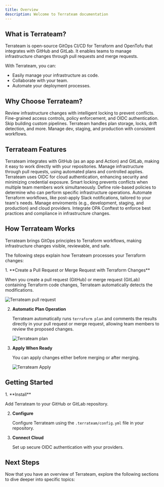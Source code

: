 ```yaml
---
title: Overview
description: Welcome to Terrateam documentation
---
```



## What is Terrateam?

Terrateam is open-source GitOps CI/CD for Terraform and OpenTofu that integrates with GitHub and GitLab. It enables teams to manage infrastructure changes through pull requests and merge requests.

With Terrateam, you can:
  - Easily manage your infrastructure as code.
  - Collaborate with your team.
  - Automate your deployment processes.

## Why Choose Terrateam?

<CardGrid>
  <Card title="Team Collaboration" icon="approve-check">
    Review infrastructure changes with intelligent locking to prevent conflicts.
  </Card>

  <Card title="Enhanced Security" icon="seti:lock">
    Fine-grained access controls, policy enforcement, and OIDC authentication.
  </Card>

  <Card title="Ready-to-Use"  icon="laptop">
    Skip building custom pipelines. Terrateam handles plan storage, locks, drift detection, and more.
  </Card>

  <Card title="Multi-Environment" icon="star">
    Manage dev, staging, and production with consistent workflows.
  </Card>
</CardGrid>

## Terrateam Features

<CardGrid>
	<Card title="GitOps Native" icon="github">
		Terrateam integrates with GitHub (as an app and Action) and GitLab, making it easy to work directly with your repositories.
    <LinkCard title="Installation" href="/quickstart/"  />
	</Card>
	<Card title="GitOps Workflow" icon="rocket">
      Manage infrastructure through pull requests, using automated plans and controlled applies.
        <LinkCard title="Workflows" href="/quickstart/cloud/first-plan-apply" />
	</Card>
	<Card title="Enterprise Security" icon="sun">
		Terrateam uses OIDC for cloud authentication, enhancing security and minimizing credential exposure.
        <LinkCard title="Security" href="/enterprise/security/best-practices" />
	</Card>
	<Card title="Resource Coordination" icon="seti:lock">
		Smart locking prevents conflicts when multiple team members work simultaneously.
        <LinkCard title="Locks" href="/workflows/infrastructure/lock-management" />
	</Card>
	<Card title="Access Control" icon="error">
		Define role-based policies to determine who can perform specific infrastructure operations.
        <LinkCard title="RBAC" href="/enterprise/governance/rbac" />
	</Card>
	<Card title="Custom Workflows" icon="puzzle">
		Automate Terraform workflows, like post-apply Slack notifications, tailored to your team's needs.
        <LinkCard title="Custom Workflows" href="/configuration/workflows" />
	</Card>
	<Card title="Multi-Environment" icon="star">
		Manage enviroments (e.g., development, staging, and production) and cloud providers.
        <LinkCard title="Environments" href="/enterprise/governance/multi-environment" />
	</Card>
	<Card title="Policy Enforcement" icon="document">
		Integrate OPA Conftest to enforce best practices and compliance in infrastructure changes.
        <LinkCard title="OPA Integration" href="/integrations/external-tools/opa" />
	</Card>
</CardGrid>

## How Terrateam Works

Terrateam brings GitOps principles to Terraform workflows, making infrastructure changes visible, reviewable, and safe.

The following steps explain how Terrateam processes your Terraform changes:

<Steps>
1. **Create a Pull Request or Merge Request with Terraform Changes**

   When you create a pull request (GitHub) or merge request (GitLab) containing Terraform code changes, Terrateam automatically detects the modifications.
   
   ![Terrateam pull request](/src/assets/nibbler-pull-request.png)

2. **Automatic Plan Operation**

   Terrateam automatically runs `terraform plan` and comments the results directly in your pull request or merge request, allowing team members to review the proposed changes.
   
   ![Terrateam plan](/src/assets/nibbler-terrateam-plan.png)

3. **Apply When Ready**

   You can apply changes either before merging or after merging.
   
   ![Terrateam Apply](/src/assets/nibbler-terrateam-apply.png)

</Steps>
<LinkCard title="Learn more about workflows" href="/workflows/pull-request/" />

## Getting Started

<Steps>
1. **Install**

   Add Terrateam to your GitHub or GitLab repository.
   
   <LinkCard title="Installation Guide" href="/quickstart/" />

2. **Configure**

   Configure Terrateam using the `.terrateam/config.yml` file in your repository.
   
   <LinkCard title="Configuration" href="/configuration/" />

3. **Connect Cloud**

   Set up secure OIDC authentication with your providers.
   
   <LinkCard title="Cloud Setup" href="/integrations/cloud-providers/aws/" />
</Steps>

## Next Steps

Now that you have an overview of Terrateam, explore the following sections to dive deeper into specific topics:

<CardGrid>
  <LinkCard title="Core Concepts" href="/overview/core-concepts" />
  <LinkCard title="Configuration Reference" href="/reference/configuration/" />
  <LinkCard title="Advanced Workflows" href="/workflows/advanced/layered-runs" />
  <LinkCard title="Integrations" href="/integrations/iac-tools/terraform" />
</CardGrid>
